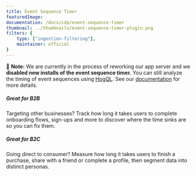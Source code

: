 ```yaml
---
title: Event Sequence Timer
featuredImage: 
documentation: /docs/cdp/event-sequence-timer
thumbnail: ../thumbnails/event-sequence-timer-plugin.png
filters: {
    type: ["ingestion-filtering"],
    maintainer: official
}
---
```


🚧 **Note:** We are currently in the process of reworking our app server and we **disabled new installs of the event sequence timer.** You can still analyze the timing of event sequences using [HogQL](/docs/hogql). See our [documentation](/docs/cdp/event-sequence-timer) for more details.


<Section
    divider={false}
    title="Measure how long it takes users to complete a series of actions, such as an onboarding funnel or purchase path."
    size="full"
    cols={2}
>
    <div>
        <h5>Great for B2B</h5>
        <p>Targeting other businesses? Track how long it takes users to complete onboarding flows, sign-ups and more to discover where the time sinks are so you can fix them.</p>
    </div>
    <div>
        <h5>Great for B2C</h5>
        <p>Going direct to consumer? Measure how long it takes users to finish a purchase, share with a friend or complete a profile, then segment data into distinct personas.</p>
    </div>
</Section>

<TutorialsSlider topic="event-timer" />

<Documentation />

